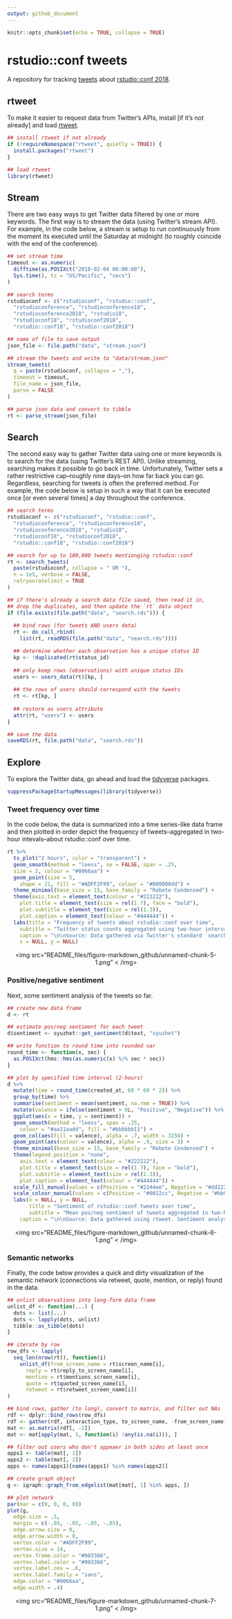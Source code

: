 ```yaml
---
output: github_document
---
```


```r
knitr::opts_chunk$set(echo = TRUE, collapse = TRUE)
```

# rstudio::conf tweets

A repository for tracking [tweets](https://twitter.com/hashtag/rstudioconf?f=tweets&vertical=default&src=hash) about [rstudio::conf 2018](https://www.rstudio.com/conference/).

## rtweet

To make it easier to request data from Twitter's APIs, install [if it's not already] and load [rtweet](http://rtweet.info).

```r
## install rtweet if not already
if (!requireNamespace("rtweet", quietly = TRUE)) {
  install.packages("rtweet")
}

## load rtweet
library(rtweet)
```

## Stream

There are two easy ways to get Twitter data filtered by one or more keywords. The first way is to stream the data (using Twitter's stream API). For example, in the code below, a stream is setup to run continuously from the moment its executed until the Saturday at midnight (to roughly coincide with the end of the conference).

```r
## set stream time
timeout <- as.numeric(
  difftime(as.POSIXct("2018-02-04 00:00:00"),
  Sys.time(), tz = "US/Pacific", "secs")
)

## search terms
rstudioconf <- c("rstudioconf", "rstudio::conf", 
  "rstudioconference", "rstudioconference18", 
  "rstudioconference2018", "rstudio18", 
  "rstudioconf18", "rstudioconf2018", 
  "rstudio::conf18", "rstudio::conf2018")

## name of file to save output
json_file <- file.path("data", "stream.json")

## stream the tweets and write to "data/stream.json"
stream_tweets(
  q = paste(rstudioconf, collapse = ","), 
  timeout = timeout,
  file_name = json_file,
  parse = FALSE
)

## parse json data and convert to tibble
rt <- parse_stream(json_file)
```

## Search

The second easy way to gather Twitter data using one or more keywords is to search for the data (using Twitter's REST API). Unlike streaming, searching makes it possible to go back in time. Unfortunately, Twitter sets a rather restrictive cap–roughly nine days–on how far back you can go. Regardless, searching for tweets is often the preferred method. For example, the code below is setup in such a way that it can be executed once [or even several times] a day throughout the conference.

```r
## search terms
rstudioconf <- c("rstudioconf", "rstudio::conf", 
  "rstudioconference", "rstudioconference18", 
  "rstudioconference2018", "rstudio18", 
  "rstudioconf18", "rstudioconf2018", 
  "rstudio::conf18", "rstudio::conf2018")

## search for up to 100,000 tweets mentionging rstudio::conf
rt <- search_tweets(
  paste(rstudioconf, collapse = " OR "), 
  n = 1e5, verbose = FALSE,
  retryonratelimit = TRUE
)

## if there's already a search data file saved, then read it in,
## drop the duplicates, and then update the `rt` data object
if (file.exists(file.path("data", "search.rds"))) {
  
  ## bind rows (for tweets AND users data)
  rt <- do_call_rbind(
    list(rt, readRDS(file.path("data", "search.rds"))))

  ## determine whether each observation has a unique status ID
  kp <- !duplicated(rt$status_id)
  
  ## only keep rows (observations) with unique status IDs
  users <- users_data(rt)[kp, ]
  
  ## the rows of users should correspond with the tweets
  rt <- rt[kp, ]
  
  ## restore as users attribute
  attr(rt, "users") <- users
}

## save the data
saveRDS(rt, file.path("data", "search.rds"))
```

## Explore

To explore the Twitter data, go ahead and load the [tidyverse](http://tidyverse.org) packages.

```r
suppressPackageStartupMessages(library(tidyverse))
```

### Tweet frequency over time

In the code below, the data is summarized into a time series-like data frame and then plotted in order depict the frequency of tweets–aggregated in two-hour intevals–about rstudio::conf over time.

```r
rt %>%
  ts_plot("2 hours", color = "transparent") +
  geom_smooth(method = "loess", se = FALSE, span = .25, 
  size = 2, colour = "#0066aa") +
  geom_point(size = 5,
    shape = 21, fill = "#ADFF2F99", colour = "#000000dd") + 
  theme_minimal(base_size = 15, base_family = "Roboto Condensed") + 
  theme(axis.text = element_text(colour = "#222222"), 
    plot.title = element_text(size = rel(1.7), face = "bold"),
    plot.subtitle = element_text(size = rel(1.3)),
    plot.caption = element_text(colour = "#444444")) + 
  labs(title = "Frequency of tweets about rstudio::conf over time",
    subtitle = "Twitter status counts aggregated using two-hour intervals", 
    caption = "\n\nSource: Data gathered via Twitter's standard `search/tweets` API using rtweet",
    x = NULL, y = NULL)
```

<p style="text-align:center;"><img src="README_files/figure-markdown_github/unnamed-chunk-5-1.png" < /img> </p>

### Positive/negative sentiment

Next, some sentiment analysis of the tweets so far.

```r
## create new data frame
d <- rt

## estimate pos/neg sentiment for each tweet
d$sentiment <- syuzhet::get_sentiment(d$text, "syuzhet")

## write function to round time into rounded var
round_time <- function(x, sec) {
  as.POSIXct(hms::hms(as.numeric(x) %/% sec * sec))
}

## plot by specified time interval (2-hours)
d %>%
  mutate(time = round_time(created_at, 60 * 60 * 2)) %>%
  group_by(time) %>%
  summarise(sentiment = mean(sentiment, na.rmm = TRUE)) %>%
  mutate(valence = ifelse(sentiment > 0L, "Positive", "Negative")) %>%
  ggplot(aes(x = time, y = sentiment)) +
  geom_smooth(method = "loess", span = .25,
    colour = "#aa11aadd", fill = "#bbbbbb11") +
  geom_col(aes(fill = valence), alpha = .7, width = 3250) +
  geom_point(aes(colour = valence), alpha = .9, size = 3) +
  theme_minimal(base_size = 15, base_family = "Roboto Condensed") + 
  theme(legend.position = "none",
    axis.text = element_text(colour = "#222222"), 
    plot.title = element_text(size = rel(1.7), face = "bold"),
    plot.subtitle = element_text(size = rel(1.3)),
    plot.caption = element_text(colour = "#444444")) + 
  scale_fill_manual(values = c(Positive = "#2244ee", Negative = "#dd2222")) +
  scale_colour_manual(values = c(Positive = "#0022cc", Negative = "#bb0000")) +
  labs(x = NULL, y = NULL,
       title = "Sentiment of rstudio::conf tweets over time",
       subtitle = "Mean pos/neg sentiment of tweets aggregated in two-hour intervals",
    caption = "\n\nSource: Data gathered using rtweet. Sentiment analysis done using syuzhet")
```

<p style="text-align:center;"><img src="README_files/figure-markdown_github/unnamed-chunk-6-1.png" < /img> </p>

### Semantic networks

Finally, the code below provides a quick and dirty visualization of the semantic network (connections via retweet, quote, mention, or reply) found in the data.

```r
## unlist observations into long-form data frame
unlist_df <- function(...) {
  dots <- list(...)
  dots <- lapply(dots, unlist)
  tibble::as_tibble(dots)
}

## iterate by row
row_dfs <- lapply(
  seq_len(nrow(rt)), function(i) 
    unlist_df(from_screen_name = rt$screen_name[i],
      reply = rt$reply_to_screen_name[i],
      mention = rt$mentions_screen_name[i],
      quote = rt$quoted_screen_name[i],
      retweet = rt$retweet_screen_name[i])
)

## bind rows, gather (to long), convert to matrix, and filter out NAs
rdf <- dplyr::bind_rows(row_dfs)
rdf <- gather(rdf, interaction_type, to_screen_name, -from_screen_name)
mat <- as.matrix(rdf[, -2])
mat <- mat[apply(mat, 1, function(i) !any(is.na(i))), ]

## filter out users who don't appeaer in both sides at least once
apps1 <- table(mat[, 1])
apps2 <- table(mat[, 2])
apps <- names(apps1)[names(apps1) %in% names(apps2)]

## create graph object
g <- igraph::graph_from_edgelist(mat[mat[, 1] %in% apps, ])

## plot network
par(mar = c(0, 0, 0, 0))
plot(g, 
  edge.size = .5,
  margin = c(-.05, -.05, -.05, -.05),
  edge.arrow.size = 0,
  edge.arrow.width = 0,
  vertex.color = "#ADFF2F99",
  vertex.size = 14,
  vertex.frame.color = "#003366",
  vertex.label.color = "#003366",
  vertex.label.cex = .6,
  vertex.label.family = "sans",
  edge.color = "#0066aa",
  edge.width = .4)
```

<p style="text-align:center;"><img src="README_files/figure-markdown_github/unnamed-chunk-7-1.png" < /img> </p>

